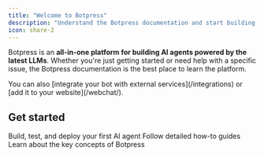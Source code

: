 ```yaml
---
title: "Welcome to Botpress"
description: "Understand the Botpress documentation and start building."
icon: share-2
---
```

Botpress is an **all-in-one platform for building AI agents powered by the latest LLMs**. Whether you're just getting started or need help with a specific issue, the Botpress documentation is the best place to learn the platform.

<Tip>
  You can also [integrate your bot with external services](/integrations) or [add it to your website](/webchat/).
</Tip>

## Get started

<Columns cols={3}>
  <Card
    title="Quickstart"
    icon="rocket"
    href="/learn/get-started/quick-start"
  >
    Build, test, and deploy your first AI agent
  </Card>
  <Card
    title="Guides"
    icon="lightbulb"
    href="/learn/guides/how-to"
  >
    Follow detailed how-to guides
  </Card>
  <Card
    title="Reference"
    icon="book"
    href="/learn/reference/introduction"
  >
    Learn about the key concepts of Botpress
  </Card>
</Columns>